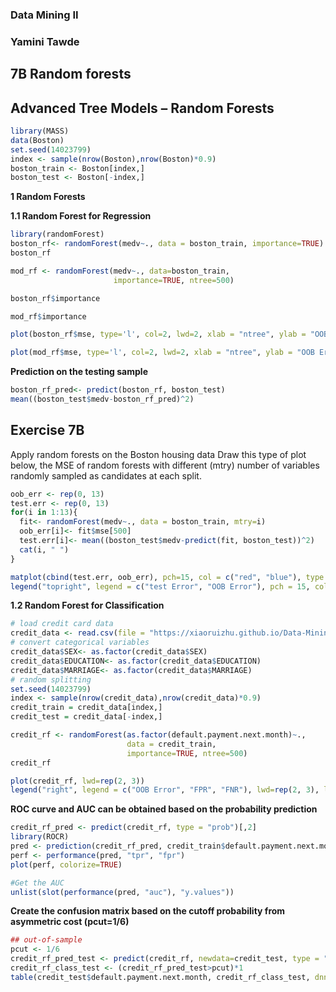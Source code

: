 ### Data Mining II
### Yamini Tawde

## 7B Random forests
## Advanced Tree Models – Random Forests

```r
library(MASS)
data(Boston)
set.seed(14023799)
index <- sample(nrow(Boston),nrow(Boston)*0.9)
boston_train <- Boston[index,]
boston_test <- Boston[-index,]
```

**1 Random Forests**

**1.1 Random Forest for Regression**

```r
library(randomForest)
boston_rf<- randomForest(medv~., data = boston_train, importance=TRUE)
boston_rf
```

```r
mod_rf <- randomForest(medv~., data=boston_train, 
                       importance=TRUE, ntree=500)
```

```r
boston_rf$importance
```

```r
mod_rf$importance
```

```r
plot(boston_rf$mse, type='l', col=2, lwd=2, xlab = "ntree", ylab = "OOB Error")
```

```r
plot(mod_rf$mse, type='l', col=2, lwd=2, xlab = "ntree", ylab = "OOB Error")
```

**Prediction on the testing sample**
```r
boston_rf_pred<- predict(boston_rf, boston_test)
mean((boston_test$medv-boston_rf_pred)^2)
```

## Exercise 7B 

Apply random forests on the Boston housing data
Draw this type of plot below, the MSE of random forests with different (mtry) number of variables randomly sampled as candidates at each split.

```r
oob_err <- rep(0, 13)
test.err <- rep(0, 13)
for(i in 1:13){
  fit<- randomForest(medv~., data = boston_train, mtry=i)
  oob_err[i]<- fit$mse[500]
  test.err[i]<- mean((boston_test$medv-predict(fit, boston_test))^2)
  cat(i, " ")
}
```
```r
matplot(cbind(test.err, oob_err), pch=15, col = c("red", "blue"), type = "b", ylab = "MSE", xlab = "mtry")
legend("topright", legend = c("test Error", "OOB Error"), pch = 15, col = c("red", "blue"))
```

**1.2 Random Forest for Classification**


```r
# load credit card data
credit_data <- read.csv(file = "https://xiaoruizhu.github.io/Data-Mining-R/lecture/data/credit_default.csv", header=T)
# convert categorical variables
credit_data$SEX<- as.factor(credit_data$SEX)
credit_data$EDUCATION<- as.factor(credit_data$EDUCATION)
credit_data$MARRIAGE<- as.factor(credit_data$MARRIAGE)
# random splitting
set.seed(14023799)
index <- sample(nrow(credit_data),nrow(credit_data)*0.9)
credit_train = credit_data[index,]
credit_test = credit_data[-index,]

credit_rf <- randomForest(as.factor(default.payment.next.month)~., 
                          data = credit_train,
                          importance=TRUE, ntree=500)
credit_rf
```

```r
plot(credit_rf, lwd=rep(2, 3))
legend("right", legend = c("OOB Error", "FPR", "FNR"), lwd=rep(2, 3), lty = c(1,2,3), col = c("black", "red", "green"))
```
**ROC curve and AUC can be obtained based on the probability prediction**
```r
credit_rf_pred <- predict(credit_rf, type = "prob")[,2]
library(ROCR)
pred <- prediction(credit_rf_pred, credit_train$default.payment.next.month)
perf <- performance(pred, "tpr", "fpr")
plot(perf, colorize=TRUE)
```
```r
#Get the AUC
unlist(slot(performance(pred, "auc"), "y.values"))
```
**Create the confusion matrix based on the cutoff probability from asymmetric cost (pcut=1/6)**
```r
## out-of-sample
pcut <- 1/6
credit_rf_pred_test <- predict(credit_rf, newdata=credit_test, type = "prob")[,2]
credit_rf_class_test <- (credit_rf_pred_test>pcut)*1
table(credit_test$default.payment.next.month, credit_rf_class_test, dnn = c("True", "Pred"))
```

